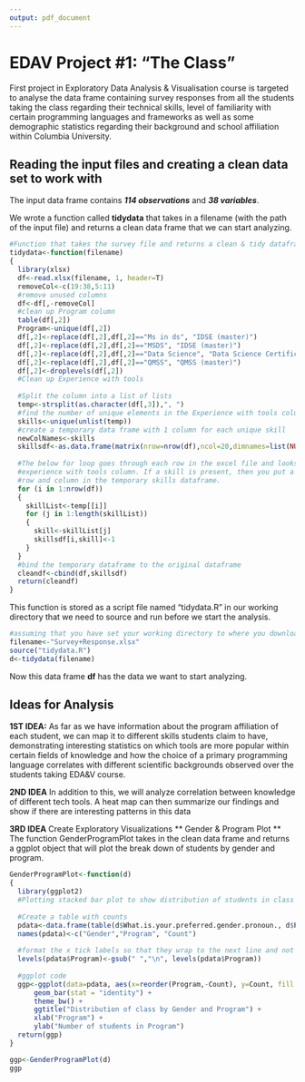 ```yaml
---
output: pdf_document
---
```

# EDAV Project #1: "The Class"
First project in Exploratory Data Analysis &amp; Visualisation course is targeted to analyse the data frame containing survey responses from all the students taking the class regarding their technical skills, level of familiarity with certain programming languages and frameworks as well as some demographic statistics regarding their background and school affiliation within Columbia University.

## Reading the input files and creating a clean data set to work with
The input data frame contains ***114 observations*** and ***38 variables***.

We wrote a function called **tidydata** that takes in a filename (with the path of the input file) and returns a clean data frame that we can start analyzing.
```r

#Function that takes the survey file and returns a clean & tidy dataframe
tidydata<-function(filename)
{
  library(xlsx) 
  df<-read.xlsx(filename, 1, header=T)
  removeCol<-c(19:38,5:11)
  #remove unused columns
  df<-df[,-removeCol]
  #clean up Program column
  table(df[,2])
  Program<-unique(df[,2])
  df[,2]<-replace(df[,2],df[,2]=="Ms in ds", "IDSE (master)")
  df[,2]<-replace(df[,2],df[,2]=="MSDS", "IDSE (master)")
  df[,2]<-replace(df[,2],df[,2]=="Data Science", "Data Science Certification")
  df[,2]<-replace(df[,2],df[,2]=="QMSS", "QMSS (master)")
  df[,2]<-droplevels(df[,2])
  #Clean up Experience with tools
  
  #Split the column into a list of lists
  temp<-strsplit(as.character(df[,3]),", ")
  #find the number of unique elements in the Experience with tools column
  skills<-unique(unlist(temp))
  #create a temporary data frame with 1 column for each unique skill
  newColNames<-skills
  skillsdf<-as.data.frame(matrix(nrow=nrow(df),ncol=20,dimnames=list(NULL,newColNames)))
  
  #The below for loop goes through each row in the excel file and looks at the
  #experience with tools column. If a skill is present, then you put a 1 against that
  #row and column in the temporary skills dataframe.
  for (i in 1:nrow(df))
  {
    skillList<-temp[[i]]
    for (j in 1:length(skillList))
    {
      skill<-skillList[j]
      skillsdf[i,skill]<-1
    }
  }
  #bind the temporary dataframe to the original dataframe
  cleandf<-cbind(df,skillsdf)
  return(cleandf)
}
```

This function is stored as a script file named "tidydata.R" in our working directory that we need to source and run before we start the analysis.

```r
#assuming that you have set your working directory to where you downloaded the input data
filename<-"Survey+Response.xlsx"
source("tidydata.R")
d<-tidydata(filename)
```
Now this data frame **df** has the data we want to start analyzing.


## Ideas for Analysis

**1ST IDEA:** As far as we have information about the program affiliation of each student, we can map it to different skills students claim to have, demonstrating interesting statistics on which tools are more popular within certain fields of knowledge and how the choice of a primary programming language correlates with different scientific backgrounds observed over the students taking EDA&V course.


**2ND IDEA** In addition to this, we will analyze correlation between knowledge of different tech tools. A heat map can then summarize our findings and show if there are interesting patterns in this data


**3RD IDEA** Create Exploratory Visualizations
** Gender & Program Plot **
The function GenderProgramPlot takes in the clean data frame and returns a ggplot object that will plot the break down of students by gender and program.
```r
GenderProgramPlot<-function(d)
{
  library(ggplot2)
  #Plotting stacked bar plot to show distribution of students in class by program    and gender
  
  #Create a table with counts
  pdata<-data.frame(table(d$What.is.your.preferred.gender.pronoun., d$Program))
  names(pdata)<-c("Gender","Program", "Count")
  
  #format the x tick labels so that they wrap to the next line and not bleed
  levels(pdata$Program)<-gsub(" ","\n", levels(pdata$Program))
  
  #ggplot code
  ggp<-ggplot(data=pdata, aes(x=reorder(Program,-Count), y=Count, fill = Gender)) + 
      geom_bar(stat = "identity") +
      theme_bw() +
      ggtitle("Distribution of class by Gender and Program") +
      xlab("Program") +
      ylab("Number of students in Program")
  return(ggp)
}

ggp<-GenderProgramPlot(d)
ggp
```
